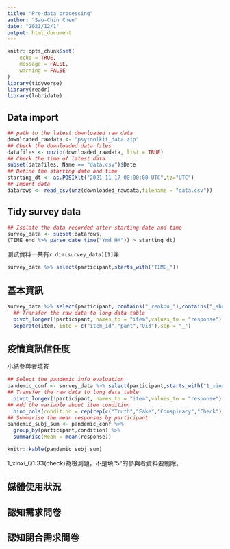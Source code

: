 ```yaml
---
title: "Pre-data processing"
author: "Sau-Chin Chen"
date: "2021/12/1"
output: html_document
---
```


```r
knitr::opts_chunk$set(
	echo = TRUE,
	message = FALSE,
	warning = FALSE
)
library(tidyverse)
library(readr)
library(lubridate)
```

## Data import

```r
## path to the latest downloaded raw data
downloaded_rawdata <- "psytoolkit_data.zip"
## Check the downloaded data files
datafiles <- unzip(downloaded_rawdata, list = TRUE)
## Check the time of latest data 
subset(datafiles, Name == "data.csv")$Date
## Define the starting date and time
starting_dt <- as.POSIXlt("2021-11-17-00:00:00 UTC",tz="UTC")
## Import data
datarows <- read_csv(unz(downloaded_rawdata,filename = "data.csv"))
```

## Tidy survey data

```r
## Isolate the data recorded after starting date and time
survey_data <- subset(datarows,
(TIME_end %>% parse_date_time("Ymd HM")) > starting_dt) 

```

測試資料一共有`r dim(survey_data)[1]`筆

```r
survey_data %>% select(participant,starts_with("TIME_"))
```


## 基本資訊

```r
survey_data %>% select(participant, contains("_renkou_"),contains("_shebei"),contains("guandao"),contains("yimioao")) %>%
  ## Transfer the raw data to long data table
  pivot_longer(!participant, names_to = "item",values_to = "response") %>%
  separate(item, into = c("item_id","part","Qid"),sep = "_")
```



## 疫情資訊信任度

小結參與者填答

```r
## Select the pandemic info evaluation
pandemic_conf <- survey_data %>% select(participant,starts_with("1_xinxi_Q1")) %>%
## Transfer the raw data to long data table
  pivot_longer(!participant, names_to = "item",values_to = "response") %>% 
## Add the variable about item condition
  bind_cols(condition = rep(rep(c("Truth","Fake","Conspiracy","Check"),c(12,12,8,1)),dim(survey_data)[1]))
## Summarise the mean responses by participant  
pandemic_subj_sum <- pandemic_conf %>%
  group_by(participant,condition) %>%
  summarise(Mean = mean(response))

knitr::kable(pandemic_subj_sum)
```

1_xinxi_Q1:33(check)為檢測題，不是填"5"的參與者資料要剔除。
 

## 媒體使用狀況



## 認知需求問卷



## 認知閉合需求問卷



